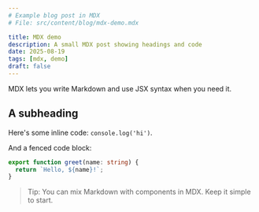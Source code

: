 ```yaml
---
# Example blog post in MDX
# File: src/content/blog/mdx-demo.mdx

title: MDX demo
description: A small MDX post showing headings and code
date: 2025-08-19
tags: [mdx, demo]
draft: false
---
```


MDX lets you write Markdown and use JSX syntax when you need it.

## A subheading

Here's some inline code: `console.log('hi')`.

And a fenced code block:

```ts
export function greet(name: string) {
  return `Hello, ${name}!`;
}
```

> Tip: You can mix Markdown with components in MDX. Keep it simple to start.
